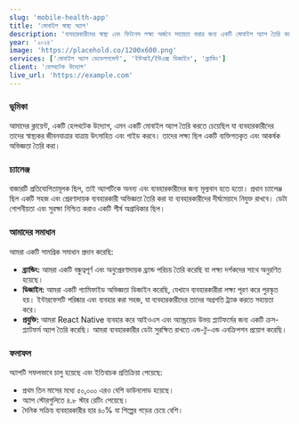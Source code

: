 ```yaml
---
slug: 'mobile-health-app'
title: 'মোবাইল স্বাস্থ্য অ্যাপ'
description: 'ব্যবহারকারীদের স্বাস্থ্য এবং ফিটনেস লক্ষ্য অর্জনে সহায়তা করার জন্য একটি মোবাইল অ্যাপ তৈরি করা হয়েছে।'
year: '২০২৪'
image: 'https://placehold.co/1200x600.png'
services: ['মোবাইল অ্যাপ ডেভেলপমেন্ট', 'ইউআই/ইউএক্স ডিজাইন', 'ব্র্যান্ডিং']
client: 'হেলথটেক উদ্যোগ'
live_url: 'https://example.com'
---
```


### ভূমিকা
আমাদের ক্লায়েন্ট, একটি হেলথটেক উদ্যোগ, এমন একটি মোবাইল অ্যাপ তৈরি করতে চেয়েছিল যা ব্যবহারকারীদের তাদের স্বাস্থ্যকর জীবনযাত্রার যাত্রায় উৎসাহিত এবং গাইড করবে। তাদের লক্ষ্য ছিল একটি ব্যক্তিগতকৃত এবং আকর্ষক অভিজ্ঞতা তৈরি করা।

### চ্যালেঞ্জ
বাজারটি প্রতিযোগিতামূলক ছিল, তাই অ্যাপটিকে অনন্য এবং ব্যবহারকারীদের জন্য মূল্যবান হতে হতো। প্রধান চ্যালেঞ্জ ছিল একটি সহজ এবং প্রেরণাদায়ক ব্যবহারকারী অভিজ্ঞতা তৈরি করা যা ব্যবহারকারীদের দীর্ঘমেয়াদে নিযুক্ত রাখবে। ডেটা গোপনীয়তা এবং সুরক্ষা নিশ্চিত করাও একটি শীর্ষ অগ্রাধিকার ছিল।

### আমাদের সমাধান
আমরা একটি সামগ্রিক সমাধান প্রদান করেছি:

-   **ব্র্যান্ডিং:** আমরা একটি বন্ধুত্বপূর্ণ এবং অনুপ্রেরণাদায়ক ব্র্যান্ড পরিচয় তৈরি করেছি যা লক্ষ্য দর্শকদের সাথে অনুরণিত হয়েছে।
-   **ডিজাইন:** আমরা একটি গ্যামিফাইড অভিজ্ঞতা ডিজাইন করেছি, যেখানে ব্যবহারকারীরা লক্ষ্য পূরণ করে পুরস্কৃত হয়। ইন্টারফেসটি পরিষ্কার এবং ব্যবহার করা সহজ, যা ব্যবহারকারীদের তাদের অগ্রগতি ট্র্যাক করতে সহায়তা করে।
-   **প্রযুক্তি:** আমরা React Native ব্যবহার করে আইওএস এবং অ্যান্ড্রয়েড উভয় প্ল্যাটফর্মের জন্য একটি ক্রস-প্ল্যাটফর্ম অ্যাপ তৈরি করেছি। আমরা ব্যবহারকারীর ডেটা সুরক্ষিত রাখতে এন্ড-টু-এন্ড এনক্রিপশন প্রয়োগ করেছি।

### ফলাফল
অ্যাপটি সফলভাবে চালু হয়েছে এবং ইতিবাচক প্রতিক্রিয়া পেয়েছে:
-   প্রথম তিন মাসের মধ্যে ৫০,০০০ এরও বেশি ডাউনলোড হয়েছে।
-   অ্যাপ স্টোরগুলিতে ৪.৮ স্টার রেটিং পেয়েছে।
-   দৈনিক সক্রিয় ব্যবহারকারীর হার ৪০% যা শিল্পের গড়ের চেয়ে বেশি।
